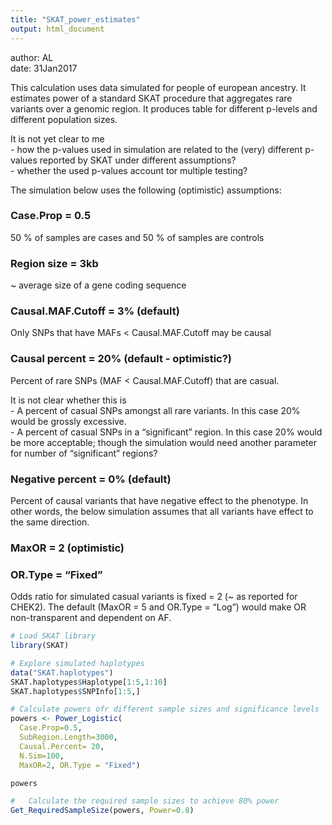 ```yaml
---
title: "SKAT_power_estimates"
output: html_document
---
```


author: AL  
date: 31Jan2017  

This calculation uses data simulated for people of european ancestry.  It estimates power of a standard SKAT procedure that aggregates rare variants over a genomic region.  It produces table for different p-levels and different population sizes.  

It is not yet clear to me  
- how the p-values used in simulation are related to the (very) different p-values reported by SKAT under different assumptions?  
- whether the used p-values account tor multiple testing?  

The simulation below uses the following (optimistic) assumptions:

### Case.Prop = 0.5
50 % of samples are cases and 50 % of samples are controls

### Region size = 3kb
~ average size of a gene coding sequence

### Causal.MAF.Cutoff = 3% (default)
Only SNPs that have MAFs < Causal.MAF.Cutoff may be causal

###	Causal percent = 20% (default - optimistic?)
Percent of rare SNPs (MAF < Causal.MAF.Cutoff) that are casual.  

It is not clear whether this is  
- A percent of casual SNPs amongst all rare variants. In this case 20% would be grossly excessive.  
- A percent of casual SNPs in a "significant" region. In this case 20% would be more acceptable; though the simulation would need another parameter for number of "significant" regions?

###	Negative percent = 0% (default)
Percent of causal variants that have negative effect to the phenotype.  In other words, the below simulation assumes that all variants have effect to the same direction. 

### MaxOR = 2 (optimistic)
### OR.Type = "Fixed"
Odds ratio for simulated casual variants is fixed = 2 (~ as reported for CHEK2).  The default (MaxOR = 5 and OR.Type = "Log") would make OR non-transparent and dependent on AF.  

```r

# Load SKAT library
library(SKAT)

# Explore simulated haplotypes
data("SKAT.haplotypes")
SKAT.haplotypes$Haplotype[1:5,1:10]
SKAT.haplotypes$SNPInfo[1:5,]

# Calculate powers ofr different sample sizes and significance levels
powers <- Power_Logistic(
  Case.Prop=0.5, 
  SubRegion.Length=3000, 
  Causal.Percent= 20, 
  N.Sim=100, 
  MaxOR=2, OR.Type = "Fixed")

powers

#	Calculate the required sample sizes to achieve 80% power
Get_RequiredSampleSize(powers, Power=0.8)

```

